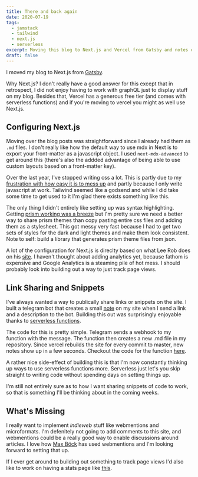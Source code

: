 ```yaml
---
title: There and back again
date: 2020-07-19
tags:
  - jamstack
  - tailwind
  - next.js
  - serverless
excerpt: Moving this blog to Next.js and Vercel from Gatsby and notes on what else has changed this time around.
draft: false
---
```


I moved my blog to Next.js from [Gatsby](/blog/revamping-the-blog-with-gatsby).

Why Next.js? I don't really have a good answer for this except that in retrospect, I did not enjoy having to work with graphQL just to display stuff on my blog. Besides that, Vercel has a generous free tier (and comes with serverless functions) and if you're moving to vercel you might as well use Next.js.

## Configuring Next.js

Moving over the blog posts was straightforward since I already had them as `.md` files. I don't really like how the default way to use mdx in Next is to export your front-matter as a javascript object. I used `next-mdx-advanced` to get around this (there's also the addded advantage of being able to use custom layouts based on a front-matter key).

Over the last year, I've stopped writing css a lot. This is partly due to my [frustration with how easy it is to mess up](/blog/css-in-js-ftw) and partly because I only write javascript at work. Tailwind seemed like a godsend and while I did take some time to get used to it I'm glad there exists something like this.

The only thing I didn't entirely like setting up was syntax highlighting. Getting [prism working was a breeze](https://github.com/mapbox/rehype-prism) but I'm pretty sure we need a better way to share prism themes than copy pasting entire css files and adding them as a stylesheet. This got messy very fast because I had to get two sets of styles for the dark and light themes and make them look consistent. Note to self: build a library that generates prism theme files from json.

A lot of the configuration for Next.js is direclty based on what Lee Rob does on his [site](https://github.com/leerob/leerob.io). I haven't thought about adding analytics yet, because fathom is expensive and Google Analytics is a steaming pile of hot mess. I should probably look into building out a way to just track page views.

## Link Sharing and Snippets

I've always wanted a way to publically share links or snippets on the site. I built a telegram bot that creates a small [note](/notes) on my site when I send a link and a description to the bot. Building this out was surprisingly enjoyable thanks to [serverless functions](https://vercel.com/docs/v2/serverless-functions/introduction).

The code for this is pretty simple. Telegram sends a webhook to my function with the message. The function then creates a new .md file in my repository. Since vercel rebuilds the site for every commit to master, new notes show up in a few seconds. Checkout the code for the function [here](https://github.com/harrisjose/blog2/blob/master/pages/api/notes/add/%5Btoken%5D.js).

A rather nice side-effect of building this is that I'm now constantly thinking up ways to use serverless functions more. Serverless just let's you skip straight to writing code without spending days on setting things up.

I'm still not entirely sure as to how I want sharing snippets of code to work, so that is something I'll be thinking about in the coming weeks.

## What's Missing

I really want to implement _indieweb_ stuff like webmentions and microformats. I'm defenitely not going to add comments to this site, and webmentions could be a really good way to enable discussions around articles. I love how [Max Böck](https://mxb.dev/blog/using-webmentions-on-static-sites/#h-further-resources) has used webmentions and I'm looking forward to setting that up.

If I ever get around to building out something to track page views I'd also like to work on having a stats page like [this](https://leerob.io/dashboard).
